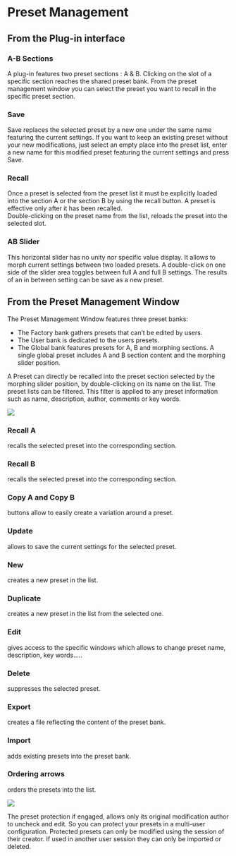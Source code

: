 # Preset Management

## From the Plug-in interface


### A-B Sections

A plug-in features two preset sections : A & B. Clicking on the slot of a specific section reaches the shared preset bank.
From the preset management window you can select the preset you want to recall in the specific preset section.

### Save

Save replaces the selected preset by a new one under the same name featuring the current settings. If you want to
keep an existing preset without your new modifications, just select an empty place into the preset list, enter a new
name for this modified preset featuring the current settings and press Save.

### Recall

Once a preset is selected from the preset list it must be explicitly loaded into the section A or the section B by using
the recall button. A preset is effective only after it has been recalled.  
Double-clicking on the preset name from the list, reloads the preset into the selected slot.

### AB Slider

This horizontal slider has no unity nor specific value display. It allows to morph current settings between two loaded
presets. A double-click on one side of the slider area toggles between full A and full B settings. The results of an in
between setting can be save as a new preset.

## From the Preset Management Window

The Preset Management Window features three preset banks:

- The Factory bank gathers presets that can't be edited by users.
- The User bank is dedicated to the users presets.
- The Global bank features presets for A, B and morphing sections. A single global preset includes A and B section
content and the morphing slider position.

A Preset can directly be recalled into the preset section selected by the morphing slider position, by double-clicking
on its name on the list. The preset lists can be filtered. This filter is applied to any preset information such as name,
description, author, comments or key words.

![](https://flux-shared.s3.amazonaws.com/doc_images/Plugins/ircam-spat/spat_21.jpg)

### Recall A

recalls the selected preset into the corresponding section.

### Recall B

recalls the selected preset into the corresponding section.

### Copy A and Copy B

buttons allow to easily create a variation around a preset.


### Update
allows to save the current settings for the selected preset.

### New
creates a new preset in the list.

### Duplicate
creates a new preset in the list from the selected one.

### Edit
gives access to the specific windows which allows to change preset name, description, key words.....

### Delete
suppresses the selected preset.

### Export
creates a file reflecting the content of the preset bank.

### Import
adds existing presets into the preset bank.

### Ordering arrows
orders the presets into the list.

![](https://flux-shared.s3.amazonaws.com/doc_images/Plugins/ircam-spat/spat_22.jpg)

The preset protection if engaged, allows only its original modification author to uncheck and edit. So you can protect your
presets in a multi-user configuration. Protected presets can only be modified using the session of their creator. If used in
another user session they can only be imported or deleted.

